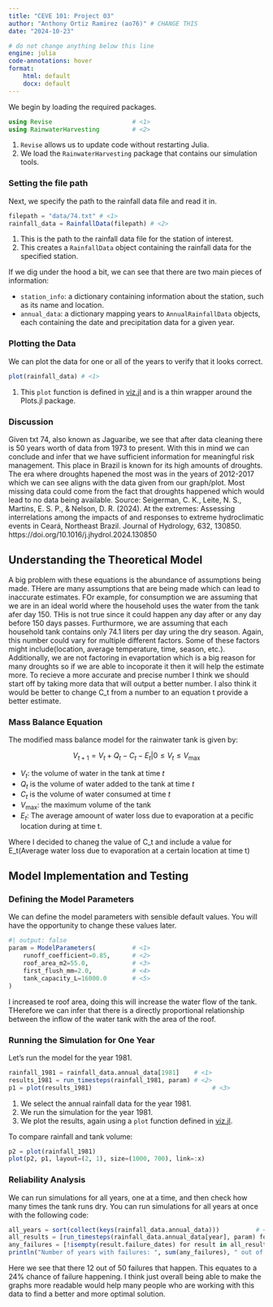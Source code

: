```yaml
---
title: "CEVE 101: Project 03"
author: "Anthony Ortiz Ramirez (ao76)" # CHANGE THIS
date: "2024-10-23"

# do not change anything below this line
engine: julia
code-annotations: hover
format:
    html: default
    docx: default
---
```


We begin by loading the required packages.

```julia
using Revise                      # <1>
using RainwaterHarvesting         # <2>
```

1. `Revise` allows us to update code without restarting Julia.
2. We load the `RainwaterHarvesting` package that contains our simulation tools.

### Setting the file path

Next, we specify the path to the rainfall data file and read it in.

```julia
filepath = "data/74.txt" # <1>   
rainfall_data = RainfallData(filepath) # <2>
```

1. This is the path to the rainfall data file for the station of interest.
2. This creates a `RainfallData` object containing the rainfall data for the specified station.

If we dig under the hood a bit, we can see that there are two main pieces of information:

- `station_info`: a dictionary containing information about the station, such as its name and location.
- `annual_data`: a dictionary mapping years to `AnnualRainfallData` objects, each containing the date and precipitation data for a given year.

### Plotting the Data

We can plot the data for one or all of the years to verify that it looks correct.

```julia
plot(rainfall_data) # <1>
```

1. This `plot` function is defined in [viz.jl](./RainwaterHarvesting/src/viz.jl) and is a thin wrapper around the Plots.jl package.

### Discussion

Given txt 74, also known as Jaguaribe, we see that after data cleaning there is 50 years worth of data from 1973 to present. With this in mind we can conclude and infer that we have sufficient information for meaningful risk management. This place in Brazil is known for its high amounts of droughts. The era where droughts hapened the most was in the years of 2012-2017 which we can see aligns with the data given from our graph/plot. Most missing data could come from the fact that droughts happened which would lead to no data being available. 
Source: Seigerman, C. K., Leite, N. S., Martins, E. S. P., & Nelson, D. R. (2024). At the extremes: Assessing interrelations among the impacts of and responses to extreme hydroclimatic events in Ceará, Northeast Brazil. Journal of Hydrology, 632, 130850. https://doi.org/10.1016/j.jhydrol.2024.130850


## Understanding the Theoretical Model

A big problem with these equations is the abundance of assumptions being made. THere are many assumptions that are being made which can lead to inaccurate estimates. FOr example, for consumption we are assuming that we are in an ideal world where the household uses the water from the tank afer day 150. THis is not true since it could happen any day after or any day before 150 days passes. Furthurmore, we are assuming that each household tank contains only 74.1 liters per day uring the dry season. Again, this number could vary for multiple different factors. Some of these factors might include(location, average temperature, time, season, etc.). Additionally, we are not factoring in evaportation which is a big reason for many droughts so if we are able to incoporate it then it will help the estimate more. To recieve a more accurate and precise number I think we should start off by taking more data that will output a better number. I also think it would be better to change C_t from a number to an equation t provide a better estimate. 

### Mass Balance Equation

The modified mass balance model for the rainwater tank is given by:

$$
V_{t+1} = V_t + Q_t - C_t - E_t| 0 \leq V_t \leq V_\text{max}
$$

- $V_t$: the volume of water in the tank at time $t$
- $Q_t$ is the volume of water added to the tank at time $t$
- $C_t$ is the volume of water consumed at time $t$
- $V_\text{max}$: the maximum volume of the tank
- $E_t$: The average amoount of water loss due to evaporation at a pecific location during at time t.

Where I decided to chaneg the value of C_t and include a value for E_t(Average water loss due to evaporation at a certain location at time t)

## Model Implementation and Testing

### Defining the Model Parameters

We can define the model parameters with sensible default values.
You will have the opportunity to change these values later.

```julia
#| output: false
param = ModelParameters(          # <1>
    runoff_coefficient=0.85,      # <2>
    roof_area_m2=55.0,            # <3>
    first_flush_mm=2.0,           # <4>
    tank_capacity_L=16000.0       # <5>
)
```

I increased te roof area, doing this will increase the water flow of the tank. THerefore we can infer that there is a directly proportional relationship between the inflow of the water tank with the area of the roof.

### Running the Simulation for One Year

Let's run the model for the year 1981.

```julia
rainfall_1981 = rainfall_data.annual_data[1981]    # <1>
results_1981 = run_timesteps(rainfall_1981, param) # <2>
p1 = plot(results_1981)                                 # <3>
```

1. We select the annual rainfall data for the year 1981.
2. We run the simulation for the year 1981.
3. We plot the results, again using a `plot` function defined in [viz.jl](./RainwaterHarvesting/src/viz.jl).

To compare rainfall and tank volume:

```julia
p2 = plot(rainfall_1981)
plot(p2, p1, layout=(2, 1), size=(1000, 700), link=:x)
```


### Reliability Analysis

We can run simulations for all years, one at a time, and then check how many times the tank runs dry.
You can run simulations for all years at once with the following code:

```julia
all_years = sort(collect(keys(rainfall_data.annual_data)))          # <1>
all_results = [run_timesteps(rainfall_data.annual_data[year], param) for year in all_years]   # <2>
any_failures = [!isempty(result.failure_dates) for result in all_results]  # <3>
println("Number of years with failures: ", sum(any_failures), " out of ", length(all_years))  # <4>
```


Here we see that there 12 out of 50 failures that happen. This equates to a 24% chance of failure happening. I think just overall being able to make the graphs more readable would help many people who are working with this data to find a better and more optimal solution.  